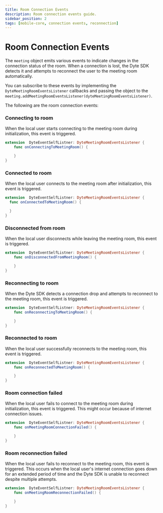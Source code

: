 ```yaml
---
title: Room Connection Events
description: Room connection events guide.
sidebar_position: 2
tags: [mobile-core, connection events, reconnection]
---
```


# Room Connection Events

The `meeting` object emits various events to indicate changes in the connection status of the room. When a connection is lost,
the Dyte SDK detects it and attempts to reconnect the user to the meeting room automatically.

You can subscribe to these events by implementing the `DyteMeetingRoomEventsListener` callbacks and passing the object to 
the `meeting.addMeetingRoomEventsListener(dyteMeetingRoomEventsListener)`.

The following are the room connection events:

### Connecting to room

When the local user starts connecting to the meeting room during initialization, this event is triggered.

```swift
extension  DyteEventSelfListner: DyteMeetingRoomEventsListener {
    func onConnectingToMeetingRoom() {

    }
}
```

### Connected to room

When the local user connects to the meeting room after initialization, this event is triggered.

```swift
extension  DyteEventSelfListner: DyteMeetingRoomEventsListener {
  func onConnectedToMeetingRoom() {

  }
}
```

### Disconnected from room

When the local user disconnects while leaving the meeting room, this event is triggered.

```swift
extension  DyteEventSelfListner: DyteMeetingRoomEventsListener {
    func onDisconnectedFromMeetingRoom() {

    }
}
```

### Reconnecting to room

When the Dyte SDK detects a connection drop and attempts to reconnect to the meeting room, this event is triggered.

```swift
extension  DyteEventSelfListner: DyteMeetingRoomEventsListener {
    func onReconnectingToMeetingRoom() {

    }
}
```

### Reconnected to room

When the local user successfully reconnects to the meeting room, this event is triggered.

```swift
extension  DyteEventSelfListner: DyteMeetingRoomEventsListener {
    func onReconnectedToMeetingRoom() {

    }
}
```

### Room connection failed

When the local user fails to connect to the meeting room during initialization, this event is triggered. This might occur 
because of internet connection issues.

```swift
extension  DyteEventSelfListner: DyteMeetingRoomEventsListener {
    func onMeetingRoomConnectionFailed() {

    }
}
```

### Room reconnection failed

When the local user fails to reconnect to the meeting room, this event is triggered. This occurs when the local user's
internet connection goes down for an extended period of time and the Dyte SDK is unable to reconnect despite multiple attempts.

```swift
extension  DyteEventSelfListner: DyteMeetingRoomEventsListener {
    func onMeetingRoomReconnectionFailed() {

    }
}
```

